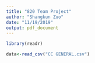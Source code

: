 ```yaml
---
title: "820 Team Project"
author: "Shangkun Zuo"
date: "11/19/2019"
output: pdf_document
---
```


```r
library(readr)
```

```r
data<-read_csv("CC GENERAL.csv")
```

